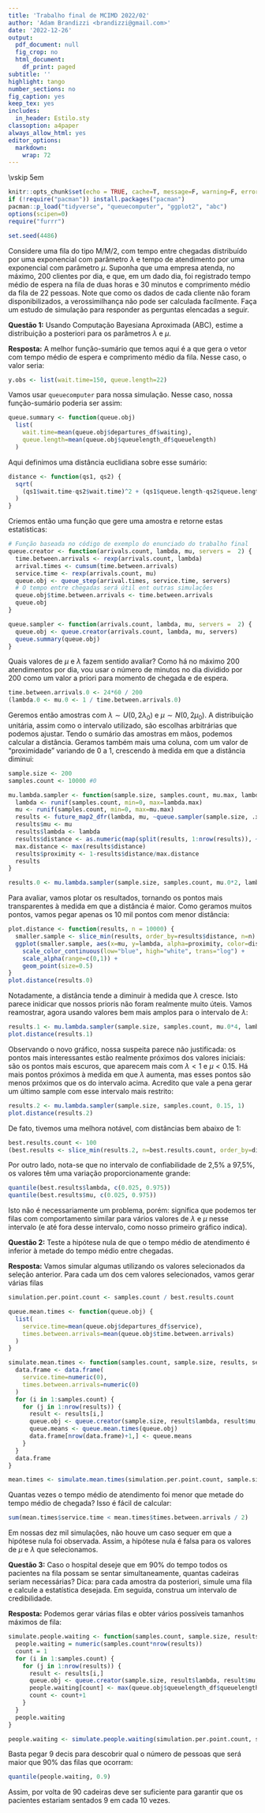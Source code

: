 ```yaml
---
title: 'Trabalho final de MCIMD 2022/02'
author: 'Adam Brandizzi <brandizzi@gmail.com>'
date: '2022-12-26'
output:
  pdf_document: null
  fig_crop: no
  html_document:
    df_print: paged
subtitle: ''
highlight: tango
number_sections: no
fig_caption: yes
keep_tex: yes
includes:
  in_header: Estilo.sty
classoption: a4paper
always_allow_html: yes
editor_options:
  markdown:
    wrap: 72
---
```


```{=tex}
\begin{center}
{\Large
  PROGRAMA DE PÓS-GRADUAÇÃO EM COMPUTAÇÃO APLICADA} \\
\vspace{0.5cm}
\begin{figure}[!t]
\centering
\includegraphics[width=9cm, keepaspectratio]{logo-UnB.eps}
\end{figure}
\vskip 1em
{\large
  26 de dezembro de  2022}
\vskip 3em
{\LARGE
  \textbf{Trabalho final}} \\
\vskip 1em
{\Large
  Prof. Guilherme Rodrigues} \\
\vskip 1em
{\Large
  Métodos computacionais intensivos para mineração de dados} \\
\vskip 1em
\end{center}
```
\vskip 5em

```r
knitr::opts_chunk$set(echo = TRUE, cache=T, message=F, warning=F, error=F)
if (!require("pacman")) install.packages("pacman")
pacman::p_load("tidyverse", "queuecomputer", "ggplot2", "abc")
options(scipen=0)
require("furrr")

set.seed(4486)
```

\newpage

Considere uma fila do tipo M/M/2, com tempo entre chegadas distribuído por uma exponencial com parâmetro $\lambda$ e tempo de atendimento por uma exponencial com parâmetro $\mu$. Suponha que uma empresa atenda, no máximo, 200 clientes por dia, e que, em um dado dia, foi registrado tempo médio de espera na fila de duas horas e 30 minutos e comprimento médio da fila de 22 pessoas. Note que como os dados de cada cliente não foram disponibilizados, a verossimilhança não pode ser calculada facilmente. Faça um estudo de simulação para responder as perguntas elencadas a seguir.

<!--
Duvidas:

* O que e λ e μ?

Enunciado explica.

* No codigo de exemplo abaixo, quais sao lambda e mi?

n <- 200; interarrivals <- rexp(n, .2)
arrivals <- cumsum(interarrivals) ; service <- rexp(n, .08)
queue_obj <- queue_step(arrivals, service, 2)
summary(queue_obj) ; plot(queue_obj)

λ = 0.2
μ = 0.08

Tarefas

[x] Comitar e mandar para github
[] Confirmar que respondemos à primeira questão



-->


**Questão  1:** Usando Computação Bayesiana Aproximada (ABC), estime a
distribuição a posteriori para os parâmetros $\lambda$ e $\mu$.

**Resposta:** A melhor função-sumário que temos aqui é a que gera o vetor com tempo médio de espera e comprimento médio da fila. Nesse caso, o valor seria:

```r
y.obs <- list(wait.time=150, queue.length=22)
```

Vamos usar `queuecomputer` para nossa simulação. Nesse caso, nossa função-sumário poderia ser assim:

```r
queue.summary <- function(queue.obj) 
  list(
    wait.time=mean(queue.obj$departures_df$waiting),
    queue.length=mean(queue.obj$queuelength_df$queuelength)
  )
```

Aqui definimos uma distância euclidiana sobre esse sumário:

```r
distance <- function(qs1, qs2) {
  sqrt(
    (qs1$wait.time-qs2$wait.time)^2 + (qs1$queue.length-qs2$queue.length)^2
  )
}
```

Criemos então uma função que gere uma amostra e retorne estas estatísticas:

```r
# Função baseada no código de exemplo do enunciado do trabalho final
queue.creator <- function(arrivals.count, lambda, mu, servers =  2) {
  time.between.arrivals <- rexp(arrivals.count, lambda)
  arrival.times <- cumsum(time.between.arrivals)
  service.time <- rexp(arrivals.count, mu)
  queue.obj <- queue_step(arrival.times, service.time, servers)
  # O tempo entre chegadas será útil ent outras simulações
  queue.obj$time.between.arrivals <- time.between.arrivals
  queue.obj
}

queue.sampler <- function(arrivals.count, lambda, mu, servers =  2) {
  queue.obj <- queue.creator(arrivals.count, lambda, mu, servers)
  queue.summary(queue.obj)
}
```

Quais valores de $\mu$ e $\lambda$ fazem sentido avaliar? Como há no máximo 200 atendimentos por dia, vou usar o número de minutos no dia dividido por 200 como um valor a priori para momento de chegada e de espera.

```r
time.between.arrivals.0 <- 24*60 / 200
(lambda.0 <- mu.0 <- 1 / time.between.arrivals.0)
```

Geremos então amostras com $\lambda \sim U(0, 2\lambda_0)$ e $\mu \sim N(0, 2\mu_0)$. A distribuição unitária, assim como o intervalo utilizado, são escolhas arbitrárias que podemos ajustar.
Tendo o sumário das amostras em mãos, podemos calcular a distância. Geramos também mais uma coluna, com um valor de "proximidade" variando de 0 a 1, crescendo à medida em que a distância diminui:

```r
sample.size <- 200
samples.count <- 10000 #0

mu.lambda.sampler <- function(sample.size, samples.count, mu.max, lambda.max) {
  lambda <- runif(samples.count, min=0, max=lambda.max)
  mu <- runif(samples.count, min=0, max=mu.max)
  results <- future_map2_dfr(lambda, mu, ~queue.sampler(sample.size, .x, .y))
  results$mu <- mu
  results$lambda <- lambda
  results$distance <- as.numeric(map(split(results, 1:nrow(results)), ~distance(., y.obs)))
  max.distance <- max(results$distance)
  results$proximity <- 1-results$distance/max.distance
  results
}

results.0 <- mu.lambda.sampler(sample.size, samples.count, mu.0*2, lambda.0*2)
```

Para avaliar, vamos plotar os resultados, tornando os pontos mais transparentes à medida em que a distância é maior. Como geramos muitos pontos, vamos pegar apenas os 10 mil pontos com menor distância: 

```r
plot.distance <- function(results, n = 10000) {
  smaller.sample <- slice_min(results, order_by=results$distance, n=n)
  ggplot(smaller.sample, aes(x=mu, y=lambda, alpha=proximity, color=distance)) +
    scale_color_continuous(low="blue", high="white", trans="log") +
    scale_alpha(range=c(0,1)) +
    geom_point(size=0.5)
}
plot.distance(results.0)
```

Notadamente, a distância tende a diminuir à medida que $\lambda$ cresce. Isto parece inidicar que nossos prioris não foram realmente muito úteis. Vamos reamostrar, agora usando valores bem mais amplos para o intervalo de $\lambda$:

```r
results.1 <- mu.lambda.sampler(sample.size, samples.count, mu.0*4, lambda.0*20)
plot.distance(results.1)
```                                                                                                 

Observando o novo gráfico, nossa suspeita parece não justificada: os pontos mais interessantes estão realmente próximos dos valores iniciais: são os pontos mais escuros, que aparecem mais com $\lambda < 1$ e $\mu < 0.15$. Há mais pontos próximos à medida em que $\lambda$ aumenta, mas esses pontos são menos próximos que os do intervalo acima. Acredito que vale a pena gerar um último sample com esse intervalo mais restrito:

```r
results.2 <- mu.lambda.sampler(sample.size, samples.count, 0.15, 1)
plot.distance(results.2)
```
De fato, tivemos uma melhora notável, com distâncias bem abaixo de 1:

```r
best.results.count <- 100
(best.results <- slice_min(results.2, n=best.results.count, order_by=distance))
```
Por outro lado, nota-se que no intervalo de confiabilidade de 2,5% a 97,5%, os valores têm uma variação proporcionamente grande:

```r
quantile(best.results$lambda, c(0.025, 0.975))
quantile(best.results$mu, c(0.025, 0.975))
```

Isto não é necessariamente um problema, porém: significa que podemos ter filas com comportamento similar para vários valores de $\lambda$ e $\mu$ nesse intervalo (e até fora desse intervalo, como nosso primeiro gráfico indica).

**Questão  2:** Teste a hipótese nula de que o tempo médio de atendimento é
inferior à metade do tempo médio entre chegadas.
  
**Resposta:** Vamos simular algumas utilizando os valores selecionados da seleção anterior. Para cada um dos cem valores selecionados, vamos gerar várias filas

```r
simulation.per.point.count <- samples.count / best.results.count

queue.mean.times <- function(queue.obj) {
  list(
    service.time=mean(queue.obj$departures_df$service),
    times.between.arrivals=mean(queue.obj$time.between.arrivals)
  )
}

simulate.mean.times <- function(samples.count, sample.size, results, servers) {
  data.frame <- data.frame(
    service.time=numeric(0),
    times.between.arrivals=numeric(0)
  )
  for (i in 1:samples.count) {
    for (j in 1:nrow(results)) {
      result <- results[i,]
      queue.obj <- queue.creator(sample.size, result$lambda, result$mu, servers)
      queue.means <- queue.mean.times(queue.obj)
      data.frame[nrow(data.frame)+1,] <- queue.means
    }
  }
  data.frame
}

mean.times <- simulate.mean.times(simulation.per.point.count, sample.size, best.results, 2)
```

Quantas vezes o tempo médio de atendimento foi menor que metade do tempo médio de chegada? Isso é fácil de calcular:

```r
sum(mean.times$service.time < mean.times$times.between.arrivals / 2)
```

Em nossas dez mil simulações, não houve um caso sequer em que a hipótese nula foi observada. Assim, a hipótese nula é falsa para os valores de $\mu$ e $\lambda$ que selecionamos.


**Questão 3:** Caso o hospital deseje que em 90% do tempo todos os pacientes
na fila possam se sentar simultaneamente, quantas cadeiras seriam
necessárias? Dica: para cada amostra da posteriori, simule uma fila
e calcule a estatística desejada. Em seguida, construa um intervalo
de credibilidade.

**Resposta:** Podemos gerar várias filas e obter vários possíveis tamanhos máximos de fila:

```r
simulate.people.waiting <- function(samples.count, sample.size, results, servers) {
  people.waiting = numeric(samples.count*nrow(results))
  count = 1
  for (i in 1:samples.count) {
    for (j in 1:nrow(results)) {
      result <- results[i,]
      queue.obj <- queue.creator(sample.size, result$lambda, result$mu, servers)
      people.waiting[count] <- max(queue.obj$queuelength_df$queuelength)
      count <- count+1
    }
  }
  people.waiting
}

people.waiting <- simulate.people.waiting(simulation.per.point.count, sample.size, best.results, 2)
```

Basta pegar 9 decis para descobrir qual o número de pessoas que será maior que 90% das filas que ocorram:

```r
quantile(people.waiting, 0.9)
```

Assim, por volta de 90 cadeiras deve ser suficiente para garantir que os pacientes estariam sentados 9 em cada 10 vezes.